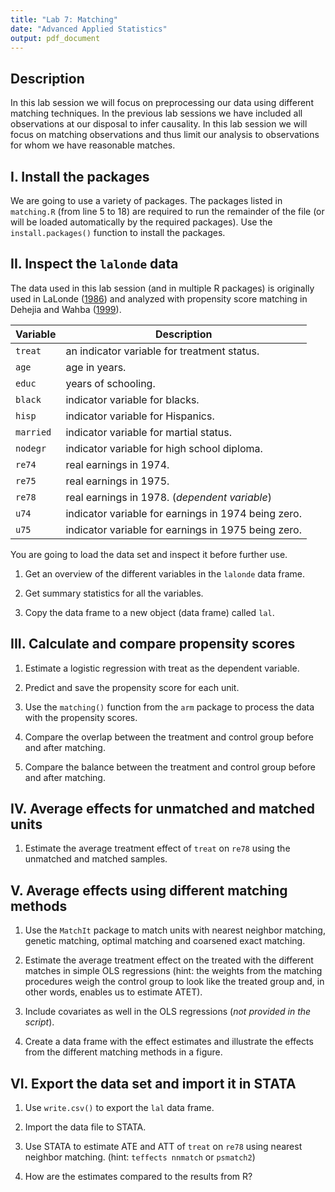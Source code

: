 ```yaml
---
title: "Lab 7: Matching"
date: "Advanced Applied Statistics"
output: pdf_document
---
```


## Description

In this lab session we will focus on preprocessing our data using different matching techniques. In the previous lab sessions we have included all observations at our disposal to infer causality. In this lab session we will focus on matching observations and thus limit our analysis to observations for whom we have reasonable matches.

## I. Install the packages

We are going to use a variety of packages. The packages listed in `matching.R` (from line 5 to 18) are required to run the remainder of the file (or will be loaded automatically by the required packages). Use the `install.packages()` function to install the packages. 

## II. Inspect the `lalonde` data

The data used in this lab session (and in multiple R packages) is originally used in LaLonde ([1986](http://www.jstor.org/stable/1806062)) and analyzed with propensity score matching in Dehejia and Wahba ([1999](http://www.jstor.org/stable/2669919)). 

| Variable   | Description                                         |
|------------|-----------------------------------------------------|
| `treat`    | an indicator variable for treatment status.         |
| `age`      | age in years.                                       |
| `educ`     | years of schooling.                                 |
| `black`    | indicator variable for blacks.                      |
| `hisp`     | indicator variable for Hispanics.                   |
| `married`  | indicator variable for martial status.              |
| `nodegr`   | indicator variable for high school diploma.         |
| `re74`     | real earnings in 1974.                              |
| `re75`     | real earnings in 1975.                              |
| `re78`     | real earnings in 1978. (_dependent variable_)       |
| `u74`      | indicator variable for earnings in 1974 being zero. |
| `u75`      | indicator variable for earnings in 1975 being zero. |

You are going to load the data set and inspect it before further use.

1. Get an overview of the different variables in the `lalonde` data frame.

2. Get summary statistics for all the variables.

3. Copy the data frame to a new object (data frame) called `lal`.

## III. Calculate and compare propensity scores

1. Estimate a logistic regression with treat as the dependent variable.

2. Predict and save the propensity score for each unit.

3. Use the `matching()` function from the `arm` package to process the data with the propensity scores.

4. Compare the overlap between the treatment and control group before and after matching.

5. Compare the balance between the treatment and control group before and after matching.

## IV. Average effects for unmatched and matched units

1. Estimate the average treatment effect of `treat` on `re78` using the unmatched and matched samples. 

## V. Average effects using different matching methods

1. Use the `MatchIt` package to match units with nearest neighbor matching, genetic matching, optimal matching and coarsened exact matching.

2. Estimate the average treatment effect on the treated with the different matches in simple OLS regressions (hint: the weights from the matching procedures weigh the control group to look like the treated group and, in other words, enables us to estimate ATET).

3. Include covariates as well in the OLS regressions (_not provided in the script_).

4. Create a data frame with the effect estimates and illustrate the effects from the different matching methods in a figure.

## VI. Export the data set and import it in STATA

1. Use `write.csv()` to export the `lal` data frame.

2. Import the data file to STATA.

3. Use STATA to estimate ATE and ATT of `treat` on `re78` using nearest neighbor matching. (hint: `teffects nnmatch` or `psmatch2`)

4. How are the estimates compared to the results from R? 
